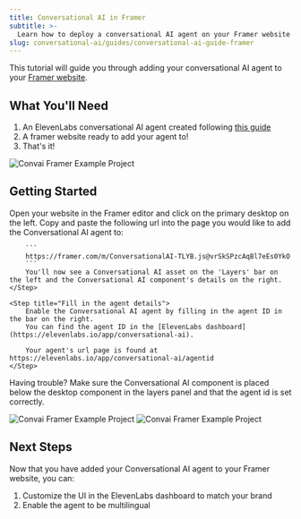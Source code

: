 ```yaml
---
title: Conversational AI in Framer
subtitle: >-
  Learn how to deploy a conversational AI agent on your Framer website
slug: conversational-ai/guides/conversational-ai-guide-framer
---
```



This tutorial will guide you through adding your conversational AI agent to your [Framer website](https://framer.com). 

## What You'll Need

1. An ElevenLabs conversational AI agent created following [this guide](/docs/conversational-ai/quickstart)
2. A framer website ready to add your agent to!
3. That's it!

<Frame background="subtle">
  <img
    alt="Convai Framer Example Project"
    src="/assets/images/conversational-ai-framer.webp"
  />
</Frame>

## Getting Started

<Steps>
    <Step title="Visit your Framer editor">
        Open your website in the Framer editor and click on the primary desktop on the left.
    </Step>
    <Step title="Add the Conversational AI component">
        Copy and paste the following url into the page you would like to add the Conversational AI agent to:

        ```
        https://framer.com/m/ConversationalAI-TLYB.js@vrSkSPzcAqBl7eEs0YkO
        ```
        You'll now see a Conversational AI asset on the 'Layers' bar on the left and the Conversational AI component's details on the right.
    </Step>

    <Step title="Fill in the agent details">
        Enable the Conversational AI agent by filling in the agent ID in the bar on the right. 
        You can find the agent ID in the [ElevenLabs dashboard](https://elevenlabs.io/app/conversational-ai).

        Your agent's url page is found at https://elevenlabs.io/app/conversational-ai/agentid
    </Step>

</Steps>

Having trouble? Make sure the Conversational AI component is placed below the desktop component in the layers panel and that the agent id is set correctly.

<Frame background="subtle">
  <img
    alt="Convai Framer Example Project"
    src="/assets/images/conversational-ai-framer-layers.webp"
    style={{width: "250px"}}
  />
</Frame>

<Frame background="subtle">
  <img
    alt="Convai Framer Example Project"
    src="/assets/images/conversational-ai-framer-agentid.png"
    style={{width: "250px"}}
  />
</Frame>

## Next Steps

Now that you have added your Conversational AI agent to your Framer website, you can:

1. Customize the UI in the ElevenLabs dashboard to match your brand
2. Enable the agent to be multilingual